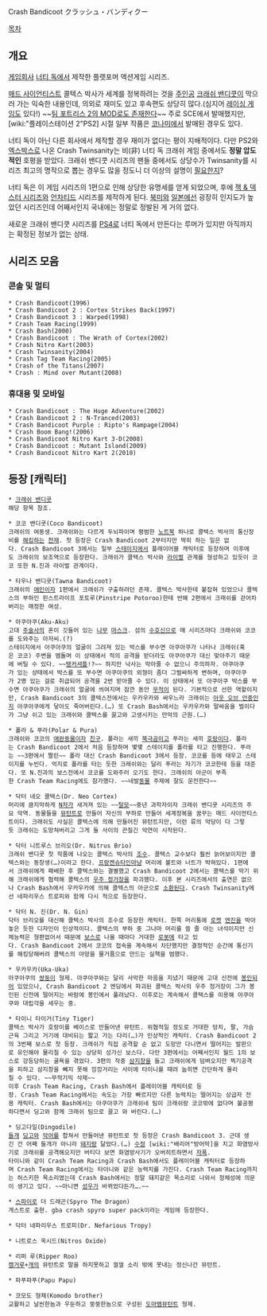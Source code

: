 Crash Bandicoot
クラッシュ・バンディクー

[[목차]]
== 개요 ==
[[게임]][[회사]] [[너티 독]]에서 제작한 플랫포머 액션게임 시리즈.

[[매드 사이언티스트]] 콜텍스 박사가 세계를 정복하려는 것을 [[주인공]] [[크래쉬 밴디쿳]]이 막으러 가는 익숙한 내용인데, 의외로 재미도 있고 후속편도 상당히 많다.(심지어 [[레이싱 게임]]도 있다!) ~~[http://www.youtube.com/watch?v=YNF3aLhS5HM 팀 포트리스 2의 MOD로도 존재한다]~~
주로 SCE에서 발매했지만, [wiki:"플레이스테이션 2"PS2] 시절 일부 작품은 [[코나미]]에서 발매된 경우도 있다.

너티 독이 아닌 다른 회사에서 제작할 경우 재미가 없다는 평이 지배적이다. 다만 PS2와 [[엑스박스]]로 나온 Crash Twinsanity는 비(非) 너티 독 크래쉬 게임 중에서도 '''정말 압도적인''' 호평을 받았다. 크래쉬 밴디쿳 시리즈의 팬들 중에서도 상당수가 Twinsanity를 시리즈 최고의 명작으로 뽑는 경우도 많을 정도니 더 이상의 설명이 [[필요한지]]?

너티 독은 이 게임 시리즈의 1편으로 인해 상당한 유명세를 얻게 되었으며, 후에 [[잭 & 덱스터 시리즈]]와 [[언차티드]] 시리즈를 제작하게 된다. [[미국|북미]]와 [[일본]]에선 굉장히 인지도가 높았던 시리즈인데 어째서인지 국내에는 정말로 정발된 게 거의 없다.

새로운 크래쉬 밴디쿳 시리즈를 [[플레이스테이션 4|PS4]]로 너티 독에서 만든다는 루머가 있지만 아직까지는 확정된 정보가 없는 상태.
== 시리즈 모음 ==
=== 콘솔 및 멀티 ===
 * Crash Bandicoot(1996)
 * Crash Bandicoot 2 : Cortex Strikes Back(1997)
 * Crash Bandicoot 3 : Warped(1998)
 * Crash Team Racing(1999)
 * Crash Bash(2000)
 * Crash Bandicoot : The Wrath of Cortex(2002)
 * Crash Nitro Kart(2003)
 * Crash Twinsanity(2004)
 * Crash Tag Team Racing(2005)
 * Crash of the Titans(2007)
 * Crash : Mind over Mutant(2008)
=== 휴대용 밎 모바일 ===
 * Crash Bandicoot : The Huge Adventure(2002)
 * Crash Bandicoot 2 : N-Tranced(2003)
 * Crash Bandicoot Purple : Ripto's Rampage(2004)
 * Crash Boom Bang!(2006)
 * Crash Bandicoot Nitro Kart 3-D(2008)
 * Crash Bandicoot : Mutant Island(2009)
 * Crash Bandicoot Nitro Kart 2(2010)
== 등장 [캐릭터] ==
 * [[크래쉬 밴디쿳]]
 해당 항목 참조.

 * 코코 밴디쿳(Coco Bandicoot)
 크래쉬의 여동생. 크래쉬와는 다르게 두뇌파이며 평범한 [[노트북]] 하나로 콜텍스 박사의 통신장비를 [[해킹]]하는 [[천재]]. 첫 등장은 Crash Bandicoot 2부터지만 딱히 하는 일은 없다. Crash Bandicoot 3에서는 일부 [[스테이지]]에서 플레이어블 캐릭터로 등장하며 이후에도 크래쉬의 보조역으로 등장한다. 크래쉬가 콜텍스 박사와 [[라이벌]] 관계를 형성하고 있듯이 코코 또한 N.진과 라이벌 관계이다.

 * 타우나 밴디쿳(Tawna Bandicoot)
 크래쉬의 [[애인]]이자 1편에서 크래쉬가 구출하려던 존재. 콜텍스 박사한테 붙잡혀 있었으나 콜텍스의 부하인 핀스트라이프 포토루(Pinstripe Potoroo)한테 반해 2편에서 크래쉬를 걷어차버리는 매정한 여성.

 * 아쿠아쿠(Aku-Aku)
 고대 [[주술사]]의 혼이 깃들어 있는 [[나무]] [[마스크]]. 섬의 [[수호신]]으로 매 시리즈마다 크래쉬와 코코를 도와주는 아저씨.(?)
 스테이지에서 아쿠아쿠의 얼굴이 그려져 있는 박스를 부수면 아쿠아쿠가 나타나 크래쉬(혹은 코코) 주변을 멤돌며 이 상태에서 적의 공격을 받더라도 아쿠아쿠가 대신 맞아주기 때문에 버틸 수 있다. ~~[[탱커]][[셔틀]]!?~~ 하지만 낙사는 막아줄 수 없으니 주의하자. 아쿠아쿠가 있는 상태에서 박스를 또 부수면 아쿠아쿠의 외형이 좀더 그럴싸하게 변하며, 아쿠아쿠가 2명 있는 걸로 취급되어 공격을 2번 받아줄 수 있다. 이 상태에서 또 아쿠아쿠 박스를 부수면 아쿠아쿠가 크래쉬의 얼굴에 씌여지며 잠깐 동안 [[무적]]이 된다. 기본적으로 선한 역할이지만, Crash Bandicoot 3의 콜텍스전에서는 우카우카와 싸우느라 크래쉬는 [[아웃 오브 안중]]인지 아쿠아쿠에게 닿아도 죽어버린다.(…) 또 Crash Bash에서는 우카우카와 말싸움을 벌이다가 그냥 쉬고 있는 크래쉬와 콜텍스를 끌고와 고생시키는 만악의 근원.(…)

 * 폴라 & 푸라(Polar & Pura)
 크래쉬와 코코의 [[애완동물]]이자 [[친구]]. 폴라는 새끼 [[북극곰]]이고 푸라는 새끼 [[호랑이]]다. 폴라는 Crash Bandicoot 2에서 처음 등장하며 몇몇 스테이지를 폴라를 타고 진행한다. 푸라는 ~~3편에서 짤린~~ 폴라 대신 Crash Bandicoot 3에서 등장. 코코를 등에 태우고 스테이지를 누빈다. 억지로 폴라를 타는 듯한 크래쉬와는 달리 푸라는 자기가 코코한테 등을 대준다. 또 N.진과의 보스전에서 코코를 도와주러 오기도 한다. 크래쉬의 아군이 부족한 Crash Team Racing에도 참가했다. ~~네발[[동물]] 주제에 잘도 운전한다~~

 * 닥터 네오 콜텍스(Dr. Neo Cortex)
 머리에 큼지막하게 [[N]]자가 새겨져 있는 ~~[[탈모]]~~중년 과학자이자 크래쉬 밴디쿳 시리즈의 주요 악역. 동물들을 [[뮤턴트]]로 만들어 자신의 부하로 만들어 세계정복을 꿈꾸는 매드 사이언티스트이다. 크래쉬도 사실은 콜텍스에 의해 만들어진 뮤턴트지만, 이런 류의 악당이 다 그렇듯 크래쉬는 도망쳐버리고 그게 둘 사이의 끈질긴 악연이 시작된다.

 * 닥터 니트루스 브리오(Dr. Nitrus Brio)
 크래쉬 밴디쿳 첫 작품에 나오는 콜텍스 박사의 [[조수]]. 콜텍스 교수보다 훨씬 늙어보이지만 콜텍스와는 동창생(…)이라고 한다. [[프랑켄슈타인]]마냥 머리에 볼트와 너트가 박혀있다. 1편에서 크래쉬에게 패배한 후 콜텍스와는 결별했고 Crash Bandicoot 2에서는 콜텍스를 막기 위해 크래쉬에게 협력해 콜텍스의 [[우주 정거장]]을 파괴했다. 이후 본 시리즈에서의 출연은 없으나 Crash Bash에서 우카우카에 의해 콜텍스의 아군으로 [[소환]]된다. Crash Twinsanity에선 네파리우스 트로피와 함께 다시 적으로 등장한다.

 * 닥터 N. 진(Dr. N. Gin)
 닥터 브리오를 대신해 콜텍스 박사의 조수로 등장한 캐릭터. 한쪽 머리통에 [[로켓]] [[엔진]]을 박아놓은 듯한 디자인이 인상적이다. 콜텍스의 부하 중 그나마 머리를 쓸 줄 아는 녀석이지만 신체능력은 형편없어서 때문에 [[보스]]로 나올 때마다 거대한 [[로봇]]에 타고 있다. Crash Bandicoot 2에서 코코의 접속을 계속해서 차단했지만 결정적인 순간에 통신기를 해킹당해버려 콜텍스의 야망을 물거품으로 만드는 실책을 범했다.

 * 우카우카(Uka-Uka)
 아쿠아쿠의 [[쌍둥이]] 형제. 아쿠아쿠와는 달리 사악한 마음을 지녔기 때문에 고대 신전에 [[봉인]]되어 있었으나, Crash Bandicoot 2 엔딩에서 파괴된 콜텍스 박사의 우주 정거장이 그가 봉인된 신전에 떨어지는 바람에 봉인에서 풀려났다. 이후로는 계속해서 콜텍스를 이용해 아쿠아쿠와 대립각을 세우는 중.

 * 타이니 타이거(Tiny Tiger)
 콜텍스 박사가 호랑이를 베이스로 만들어낸 뮤턴트. 위협적일 정도로 거대한 덩치, 팔, 가슴근육 그리고 거기에 대비되는 짧고 가는 다리(…)가 인상적인 캐릭터. Crash Bandicoot 2의 3번째 보스로 첫 등장. 크래쉬가 직접 공격할 순 없고 도망만 다니면서 떨어지는 발판으로 유인해야 물리칠 수 있는 상당히 성가신 보스다. 다만 3편에서는 어째서인지 월드 1의 보스로 강등당하는 굴욕을 겪었다. 3편의 작중 [[삼지창]]을 들고 크래쉬에게 덤벼오지만 찍기공격을 피하고 삼지창을 빼지 못해 낑낑거리는 사이에 타이니를 때려 눕히면 간단하게 물리칠 수 있다. ~~무적기믹 삭제~~
 이후 Crash Team Racing, Crash Bash에서 플레이어블 캐릭터로 등장. Crash Team Racing에서는 속도는 가장 빠르지만 다른 능력치는 떨어지는 상급자 전용 캐릭터. Crash Bash에서는 아쿠아쿠가 크래쉬네 팀이 크래쉬랑 코코밖에 없다며 불공평하다면서 딩고와 함께 크래쉬 팀으로 끌고 와 버린다.(…)

 * 딩고다일(Dingodile)
 [[들개]] [[딩고]]와 [[악어]]를 합쳐서 만들어낸 뮤턴트로 첫 등장은 Crash Bandicoot 3. 근데 생긴 건 어째 들개가 아니라 [[돼지]]랑 닮았다.(…) [[수정]] [wiki:"배리어"방어막]을 치고 화염방사기로 크래쉬를 공격해오지만 버티다 보면 화염방사기가 오버히트하면서 [[자폭]].
 타이니와 같이 Crash Team Racing과 Crash Bash에서도 플레이어블 캐릭터로 등장하며 Crash Team Racing에서는 타이니와 같은 능력치를 가진다. Crash Team Racing까지는 허스키한 목소리였는데 Crash Bash에서는 정말 돼지같은 목소리로 나와서 정체성에 의문이 생기고 있다. ~~아니면 [[성우]]가 바뀌었다든가….~~

 * [[스파이로]] 더 드래곤(Spyro The Dragon)
 게스트로 출현. gba crash spyro super pack이라는 게임에 등장한다.  

 * 닥터 네파리우스 트로피(Dr. Nefarious Tropy)

 * 니트로스 옥시드(Nitros Oxide)

 * 리퍼 루(Ripper Roo)
 [[캥거루]]+[[개]]의 뮤턴트로 말을 하지못하고 껄껄 소리 밖에 못내는 정신나간 뮤턴트.

 * 파푸파푸(Papu Papu)

 * 코모도 형제(Komodo brother)
 교활하고 날씬한놈과 우둔하고 뚱뚱한놈으로 구성된 [[도마뱀]]뮤턴트 형제.
